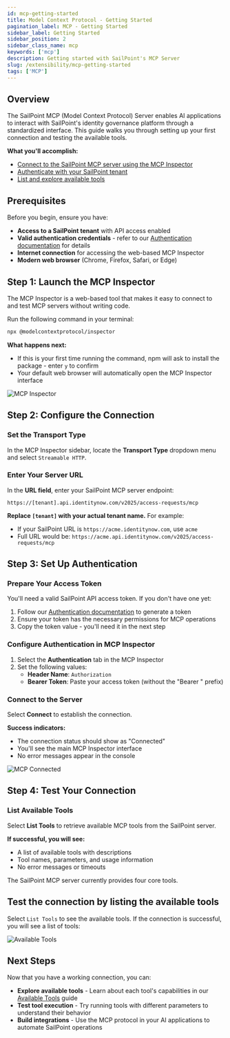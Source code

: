 ```yaml
---
id: mcp-getting-started
title: Model Context Protocol - Getting Started
pagination_label: MCP - Getting Started
sidebar_label: Getting Started
sidebar_position: 2
sidebar_class_name: mcp
keywords: ['mcp']
description: Getting started with SailPoint's MCP Server
slug: /extensibility/mcp-getting-started
tags: ['MCP']
---
```


## Overview

The SailPoint MCP (Model Context Protocol) Server enables AI applications to interact with SailPoint's identity governance platform through a standardized interface. This guide walks you through setting up your first connection and testing the available tools.

**What you'll accomplish:**
- [Connect to the SailPoint MCP server using the MCP Inspector](#step-2-configure-the-connection)
- [Authenticate with your SailPoint tenant](#step-3-set-up-authentication)
- [List and explore available tools](#list-available-tools)

## Prerequisites

Before you begin, ensure you have:

- **Access to a SailPoint tenant** with API access enabled
- **Valid authentication credentials** - refer to our [Authentication documentation](../../api/v2025/authentication.md) for details
- **Internet connection** for accessing the web-based MCP Inspector
- **Modern web browser** (Chrome, Firefox, Safari, or Edge)

## Step 1: Launch the MCP Inspector

The MCP Inspector is a web-based tool that makes it easy to connect to and test MCP servers without writing code.

Run the following command in your terminal:

```bash
npx @modelcontextprotocol/inspector
```

**What happens next:**
- If this is your first time running the command, npm will ask to install the package - enter `y` to confirm
- Your default web browser will automatically open the MCP Inspector interface

![MCP Inspector](./img/mcp-inspector.png)

## Step 2: Configure the Connection

### Set the Transport Type

In the MCP Inspector sidebar, locate the **Transport Type** dropdown menu and select `Streamable HTTP`.

### Enter Your Server URL

In the **URL field**, enter your SailPoint MCP server endpoint:

```
https://[tenant].api.identitynow.com/v2025/access-requests/mcp
```

**Replace `[tenant]` with your actual tenant name.** For example:
- If your SailPoint URL is `https://acme.identitynow.com`, use `acme`
- Full URL would be: `https://acme.api.identitynow.com/v2025/access-requests/mcp`

## Step 3: Set Up Authentication

### Prepare Your Access Token

You'll need a valid SailPoint API access token. If you don't have one yet:

1. Follow our [Authentication documentation](../../api/v2025/authentication.md) to generate a token
2. Ensure your token has the necessary permissions for MCP operations
3. Copy the token value - you'll need it in the next step

### Configure Authentication in MCP Inspector

1. Select the **Authentication** tab in the MCP Inspector
2. Set the following values:
   - **Header Name**: `Authorization`
   - **Bearer Token**: Paste your access token (without the "Bearer " prefix)


### Connect to the Server

Select **Connect** to establish the connection.

**Success indicators:**
- The connection status should show as "Connected"
- You'll see the main MCP Inspector interface
- No error messages appear in the console

![MCP Connected](./img/mcp-connected.png)

## Step 4: Test Your Connection

### List Available Tools

Select **List Tools** to retrieve available MCP tools from the SailPoint server.

**If successful, you will see:**
- A list of available tools with descriptions
- Tool names, parameters, and usage information
- No error messages or timeouts

The SailPoint MCP server currently provides four core tools.

## Test the connection by listing the available tools

Select `List Tools` to see the available tools. If the connection is successful, you will see a list of tools:

![Available Tools](./img/mcp-tools.png)

## Next Steps

Now that you have a working connection, you can:

- **Explore available tools** - Learn about each tool's capabilities in our [Available Tools](./available-tools.mdx) guide
- **Test tool execution** - Try running tools with different parameters to understand their behavior
- **Build integrations** - Use the MCP protocol in your AI applications to automate SailPoint operations